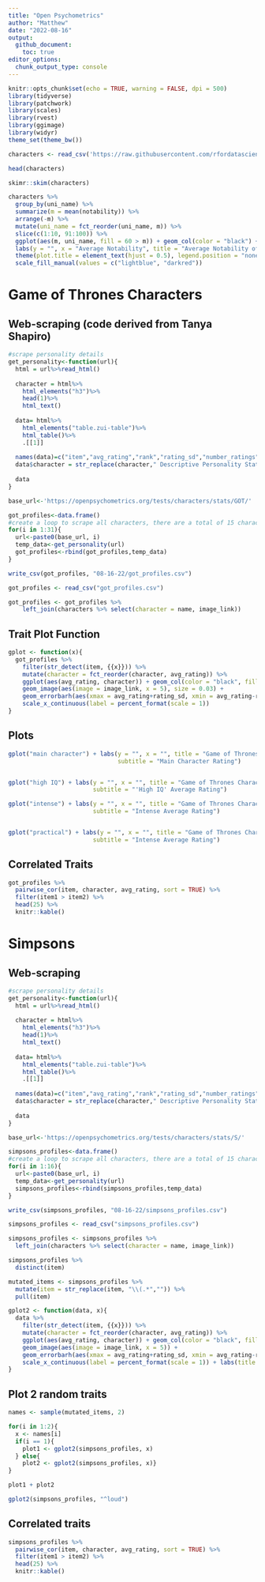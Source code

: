 ```yaml
---
title: "Open Psychometrics"
author: "Matthew"
date: "2022-08-16"
output: 
  github_document:
    toc: true
editor_options: 
  chunk_output_type: console
---
```


```r
knitr::opts_chunk$set(echo = TRUE, warning = FALSE, dpi = 500)
library(tidyverse)
library(patchwork)
library(scales)
library(rvest)
library(ggimage)
library(widyr)
theme_set(theme_bw())
```


```r
characters <- read_csv('https://raw.githubusercontent.com/rfordatascience/tidytuesday/master/data/2022/2022-08-16/characters.csv')

head(characters)

skimr::skim(characters)
```


```r
characters %>% 
  group_by(uni_name) %>% 
  summarize(m = mean(notability)) %>% 
  arrange(-m) %>%
  mutate(uni_name = fct_reorder(uni_name, m)) %>% 
  slice(c(1:10, 91:100)) %>% 
  ggplot(aes(m, uni_name, fill = 60 > m)) + geom_col(color = "black") +
  labs(y = "", x = "Average Notability", title = "Average Notability of Characters in Shows") +
  theme(plot.title = element_text(hjust = 0.5), legend.position = "none") + 
  scale_fill_manual(values = c("lightblue", "darkred"))
```


# Game of Thrones Characters
## Web-scraping (code derived from Tanya Shapiro)
```r
#scrape personality details
get_personality<-function(url){
  html = url%>%read_html()
  
  character = html%>%
    html_elements("h3")%>%
    head(1)%>%
    html_text()
  
  data= html%>%
    html_elements("table.zui-table")%>%
    html_table()%>%
    .[[1]]
  
  names(data)=c("item","avg_rating","rank","rating_sd","number_ratings")
  data$character = str_replace(character," Descriptive Personality Statistics","")
  
  data
}

base_url<-'https://openpsychometrics.org/tests/characters/stats/GOT/'

got_profiles<-data.frame()
#create a loop to scrape all characters, there are a total of 15 characters profiled, use range 1:16
for(i in 1:31){
  url<-paste0(base_url, i)
  temp_data<-get_personality(url)
  got_profiles<-rbind(got_profiles,temp_data)
}

write_csv(got_profiles, "08-16-22/got_profiles.csv")
```


```r
got_profiles <- read_csv("got_profiles.csv")
```


```r
got_profiles <- got_profiles %>%  
    left_join(characters %>% select(character = name, image_link))
```



## Trait Plot Function
```r
gplot <- function(x){
  got_profiles %>% 
    filter(str_detect(item, {{x}})) %>% 
    mutate(character = fct_reorder(character, avg_rating)) %>% 
    ggplot(aes(avg_rating, character)) + geom_col(color = "black", fill = "lightblue") +
    geom_image(aes(image = image_link, x = 5), size = 0.03) + 
    geom_errorbarh(aes(xmax = avg_rating+rating_sd, xmin = avg_rating-rating_sd, height = 0.3)) +
    scale_x_continuous(label = percent_format(scale = 1))
}
```


## Plots
```r
gplot("main character") + labs(y = "", x = "", title = "Game of Thrones Characters",
                               subtitle = "Main Character Rating")


gplot("high IQ") + labs(y = "", x = "", title = "Game of Thrones Characters", 
                        subtitle = "'High IQ' Average Rating")

gplot("intense") + labs(y = "", x = "", title = "Game of Thrones Characters", 
                        subtitle = "Intense Average Rating")


gplot("practical") + labs(y = "", x = "", title = "Game of Thrones Characters", 
                        subtitle = "Intense Average Rating")
```


## Correlated Traits
```r
got_profiles %>% 
  pairwise_cor(item, character, avg_rating, sort = TRUE) %>% 
  filter(item1 > item2) %>% 
  head(25) %>% 
  knitr::kable()
```




# Simpsons
## Web-scraping
```r
#scrape personality details
get_personality<-function(url){
  html = url%>%read_html()
  
  character = html%>%
    html_elements("h3")%>%
    head(1)%>%
    html_text()
  
  data= html%>%
    html_elements("table.zui-table")%>%
    html_table()%>%
    .[[1]]
  
  names(data)=c("item","avg_rating","rank","rating_sd","number_ratings")
  data$character = str_replace(character," Descriptive Personality Statistics","")
  
  data
}

base_url<-'https://openpsychometrics.org/tests/characters/stats/S/'

simpsons_profiles<-data.frame()
#create a loop to scrape all characters, there are a total of 15 characters profiled, use range 1:16
for(i in 1:16){
  url<-paste0(base_url, i)
  temp_data<-get_personality(url)
  simpsons_profiles<-rbind(simpsons_profiles,temp_data)
}

write_csv(simpsons_profiles, "08-16-22/simpsons_profiles.csv")
```


```r
simpsons_profiles <- read_csv("simpsons_profiles.csv")
```


```r
simpsons_profiles <- simpsons_profiles %>% 
  left_join(characters %>% select(character = name, image_link))

simpsons_profiles %>% 
  distinct(item)

mutated_items <- simpsons_profiles %>% 
  mutate(item = str_replace(item, "\\(.*","")) %>% 
  pull(item)
```


```r
gplot2 <- function(data, x){
  data %>% 
    filter(str_detect(item, {{x}})) %>%  
    mutate(character = fct_reorder(character, avg_rating)) %>% 
    ggplot(aes(avg_rating, character)) + geom_col(color = "black", fill = "lightblue") +
    geom_image(aes(image = image_link, x = 5)) + 
    geom_errorbarh(aes(xmax = avg_rating+rating_sd, xmin = avg_rating-rating_sd, height = 0.3)) +
    scale_x_continuous(label = percent_format(scale = 1)) + labs(title = str_to_title(str_extract(x, "[a-z]+")))
}
```


## Plot 2 random traits
```r
names <- sample(mutated_items, 2)

for(i in 1:2){
  x <- names[i]
  if(i == 1){
    plot1 <- gplot2(simpsons_profiles, x)
  } else{
    plot2 <- gplot2(simpsons_profiles, x)}
}

plot1 + plot2
```



```r
gplot2(simpsons_profiles, "^loud")
```


## Correlated traits
```r
simpsons_profiles %>% 
  pairwise_cor(item, character, avg_rating, sort = TRUE) %>% 
  filter(item1 > item2) %>% 
  head(25) %>% 
  knitr::kable()
```

